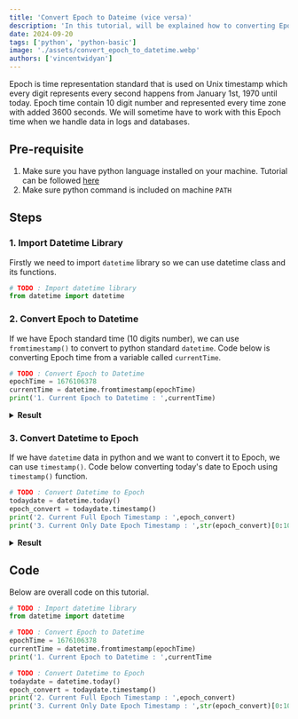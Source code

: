 ```yaml
---
title: 'Convert Epoch to Dateime (vice versa)'
description: 'In this tutorial, will be explained how to converting Epoch to Datetime and vice verse in Python'
date: 2024-09-20
tags: ['python', 'python-basic']
image: './assets/convert_epoch_to_datetime.webp'
authors: ['vincentwidyan']
---
```


Epoch is time representation standard that is used on Unix timestamp which every digit represents every second happens from January 1st, 1970 until today. Epoch time contain 10 digit number and represented every time zone with added 3600 seconds. We will sometime have to work with this Epoch time when we handle data in logs and databases.

## Pre-requisite
1. Make sure you have python language installed on your machine. Tutorial can be followed [here](https://www.codepolitan.com/blog/cara-install-python-di-windows-macos-dan-linux-lengkap/)
2. Make sure python command is included on machine `PATH`


## Steps
### 1. Import Datetime Library
Firstly we need to import `datetime` library so we can use datetime class and its functions.

```python showLineNumbers{1} {1} title="tutorial.py"
# TODO : Import datetime library
from datetime import datetime
```

### 2. Convert Epoch to Datetime
If we have Epoch standard time (10 digits number), we can use `fromtimestamp()` to convert to python standard `datetime`. Code below is converting Epoch time from a variable called `currentTime`.

```python title="tutorial.py" showLineNumbers{4} {3}
# TODO : Convert Epoch to Datetime
epochTime = 1676106378
currentTime = datetime.fromtimestamp(epochTime)
print('1. Current Epoch to Datetime : ',currentTime)
```
<details>
  <summary class="cursor-pointer mb-4"><b>Result</b></summary>
```text
1. Current Epoch to Datetime : 2023-02-11 09:06:18
```
</details>

### 3. Convert Datetime to Epoch
If we have `datetime` data in python and we want to convert it to Epoch, we can use `timestamp()`. Code below converting today's date to Epoch using `timestamp()` function.

```python title="tutorial.py" showLineNumbers{9} {3}
# TODO : Convert Datetime to Epoch
todaydate = datetime.today()
epoch_convert = todaydate.timestamp()
print('2. Current Full Epoch Timestamp : ',epoch_convert)
print('3. Current Only Date Epoch Timestamp : ',str(epoch_convert)[0:10])
```

<details>
  <summary class="cursor-pointer mb-4"><b>Result</b></summary>
```text
2. Current Full Epoch Timestamp : 1676365612.225573
3. Current Only Date Epoch Timestamp : 1676365612
```
</details>



## Code
Below are overall code on this tutorial.

```python showLineNumbers, title="tutorial.py"
# TODO : Import datetime library
from datetime import datetime

# TODO : Convert Epoch to Datetime
epochTime = 1676106378
currentTime = datetime.fromtimestamp(epochTime)
print('1. Current Epoch to Datetime : ',currentTime

# TODO : Convert Datetime to Epoch
todaydate = datetime.today()
epoch_convert = todaydate.timestamp()
print('2. Current Full Epoch Timestamp : ',epoch_convert)
print('3. Current Only Date Epoch Timestamp : ',str(epoch_convert)[0:10])
```
